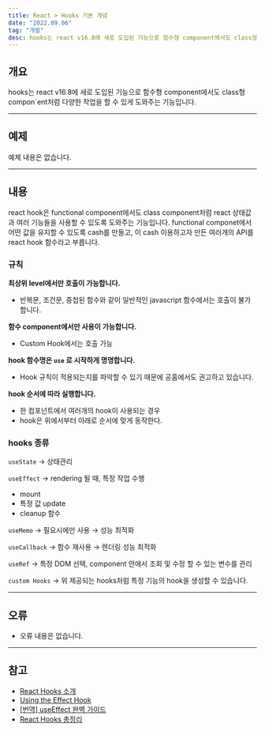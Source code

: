 ```yaml
---
title: React > Hooks 기본 개념
date: "2022.09.06"
tag: "개발"
desc: hooks는 react v16.8에 새로 도입된 기능으로 함수형 component에서도 class형 component처럼 다양한 작업을 할 수 있게 도와주는 기능입니다.
---
```

## 개요

hooks는 react v16.8에 새로 도입된 기능으로 함수형 component에서도 class형 compon`ent처럼 다양한 작업을 할 수 있게 도와주는 기능입니다.

---

## 예제

예제 내용은 없습니다.

---

## 내용

react hook은 functional component에서도 class component처럼 react 상태값과 여러 기능들을 사용할 수 있도록 도와주는 기능입니다. functional componet에서 어떤 값을 유지할 수 있도록 cash를 만들고, 이 cash 이용하고자 만든 여러개의 API를 react hook 함수라고 부릅니다.

### 규칙

**최상위 level에서만 호출이 가능합니다.** 

- 반복문, 조건문, 중첩된 함수와 같이 일반적인 javascript 함수에서는 호출이 불가합니다.

**함수 component에서만 사용이 가능합니다.** 

- Custom Hook에서는 호출 가능

**hook 함수명은 `use` 로 시작하게 명명합니다.**

- Hook 규칙이 적용되는지를 파악할 수 있기 때문에 공홈에서도 권고하고 있습니다.

**hook 순서에 따라 실행합니다.**

- 한 컴포넌트에서 여러개의 hook이 사용되는 경우
- hook은 위에서부터 아래로 순서에 맞게 동작한다.

### hooks 종류

`useState` → 상태관리

`useEffect` → rendering 될 때, 특정 작업 수행

- mount
- 특정 값 update
- cleanup 함수

`useMemo` → 필요시에만 사용 → 성능 최적화

`useCallback` → 함수 재사용 → 렌더링 성능 최적화

`useRef` → 특정 DOM 선택, component 안에서 조회 및 수정 할 수 있는 변수를 관리

`custom Hooks` → 위 제공되는 hooks처럼 특정 기능의 hook을 생성할 수 있습니다.

---

## 오류

- 오류 내용은 없습니다.

---

## 참고

- [React Hooks 소개](https://ko.reactjs.org/docs/hooks-intro.html)
- [Using the Effect Hook](https://ko.reactjs.org/docs/hooks-effect.html)
- [[번역] useEffect 완벽 가이드](https://www.rinae.dev/posts/a-complete-guide-to-useeffect-ko)
- [React Hooks 총정리](https://velog.io/@goyou123/React-Hooks-%EC%B4%9D%EC%A0%95%EB%A6%AC#1-%EC%B5%9C%EC%83%81%EC%9C%84%EC%97%90%EC%84%9C%EB%A7%8C-hook%EC%9D%84-%ED%98%B8%EC%B6%9C)